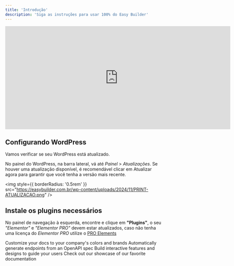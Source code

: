 ```yaml
---
title: 'Introdução'
description: 'Siga as instruções para usar 100% do Easy Builder'
---
```


<Frame>
  <iframe
    width="720"
    height="330"
    src="https://www.youtube.com/embed/wbn1L-cEEUc"
    title="YouTube video player"
    frameBorder="0"
    allow="accelerometer; autoplay; clipboard-write; encrypted-media; gyroscope; picture-in-picture"
    allowFullScreen
  ></iframe>
</Frame>

## Configurando WordPress

Vamos verificar se seu WordPress está atualizado.

No painel do WordPress, na barra lateral, vá até *Painel* > *Atualizações*. Se houver uma atualização disponível, é recomendável clicar em Atualizar agora para garantir que você tenha a versão mais recente.

<img
  style={{ borderRadius: '0.5rem' }}
  src="https://easybuilder.com.br/wp-content/uploads/2024/11/PRINT-ATUALIZACAO.png"
/>

## Instale os plugins necessários

No painel de navegação à esquerda, encontre e clique em **"Plugins"**, o seu *"Elementor"* e *"Elementor PRO"* devem estar atualizados, caso não tenha uma licença do *Elementor PRO* utilize o [PRO Elements](https://proelements.org/)

<CardGroup cols={2}>
  <Card
    title="Customize Style"
    icon="palette"
    href="https://mintlify.com/docs/settings/global"
  >
    Customize your docs to your company's colors and brands
  </Card>
  <Card
    title="Reference APIs"
    icon="code"
    href="https://mintlify.com/docs/api-playground/openapi"
  >
    Automatically generate endpoints from an OpenAPI spec
  </Card>
  <Card
    title="Add Components"
    icon="screwdriver-wrench"
    href="https://mintlify.com/docs/components/accordion"
  >
    Build interactive features and designs to guide your users
  </Card>
  <Card
    title="Get Inspiration"
    icon="stars"
    href="https://mintlify.com/customers"
  >
    Check out our showcase of our favorite documentation
  </Card>
</CardGroup>
